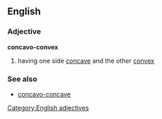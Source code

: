 ==English==
===Adjective===
[[Category:English adjectives]]
'''concavo-convex'''
#having one side [[concave]] and the other [[convex]]

===See also===
*[[concavo-concave]]